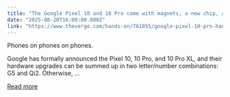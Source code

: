 ```yaml
---
title: "The Google Pixel 10 and 10 Pro come with magnets, a new chip, and AI everywhere"
date: "2025-08-20T16:00:00.000Z"
link: "https://www.theverge.com/hands-on/761055/google-pixel-10-pro-hands-on-camera-gemini"
---
```


Phones on phones on phones.	

Google has formally announced the Pixel 10, 10 Pro, and 10 Pro XL, and their hardware upgrades can be summed up in two letter/number combinations: G5 and Qi2. Otherwise, ...

[Read more](https://www.theverge.com/hands-on/761055/google-pixel-10-pro-hands-on-camera-gemini)
